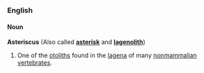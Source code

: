 ===English===

====Noun====
'''Asteriscus''' (Also called '''[[asterisk]]''' and '''[[lagenolith]]''')
#One of the [[otolith]]s found in the [[lagena]] of many [[nonmammalian]] [[vertebrates]].
